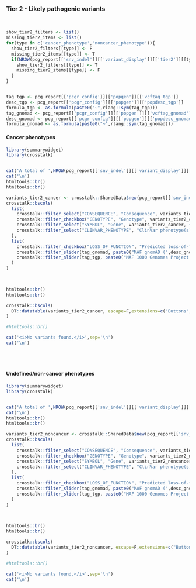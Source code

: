### Tier 2 - Likely pathogenic variants {.tabset}

<br>

```r


show_tier2_filters <- list()
missing_tier2_items <- list()
for(type in c('cancer_phenotype','noncancer_phenotype')){
  show_tier2_filters[[type]] <- F
  missing_tier2_items[[type]] <- T
  if(NROW(pcg_report[['snv_indel']][['variant_display']][['tier2']][[type]]) > 0){
    show_tier2_filters[[type]] <- T
    missing_tier2_items[[type]] <- F
  }
}


tag_tgp <- pcg_report[['pcgr_config']][['popgen']][['vcftag_tgp']]
desc_tgp <- pcg_report[['pcgr_config']][['popgen']][['popdesc_tgp']]
formula_tgp <- as.formula(paste0("~",rlang::sym(tag_tgp)))
tag_gnomad <- pcg_report[['pcgr_config']][['popgen']][['vcftag_gnomad']]
desc_gnomad <- pcg_report[['pcgr_config']][['popgen']][['popdesc_gnomad']]
formula_gnomad <- as.formula(paste0("~",rlang::sym(tag_gnomad)))

```


#### Cancer phenotypes

```r
library(summarywidget)
library(crosstalk)


cat('A total of ',NROW(pcg_report[['snv_indel']][['variant_display']][['tier2']][['cancer_phenotype']]), ' unique, germline variant(s) are found as likely pathogenic and associated with cancer phenotypes in ClinVar for the selected predisposition genes:')
cat('\n')
htmltools::br()
htmltools::br()

variants_tier2_cancer <- crosstalk::SharedData$new(pcg_report[['snv_indel']][['variant_display']][['tier2']][['cancer_phenotype']])
crosstalk::bscols(
  list(
    crosstalk::filter_select("CONSEQUENCE", "Consequence", variants_tier2_cancer, ~CONSEQUENCE),
    crosstalk::filter_checkbox("GENOTYPE", "Genotype", variants_tier2_cancer, ~GENOTYPE),
    crosstalk::filter_select("SYMBOL", "Gene", variants_tier2_cancer, ~SYMBOL),
    crosstalk::filter_select("CLINVAR_PHENOTYPE", "ClinVar phenotype(s)", variants_tier2_cancer, ~CLINVAR_PHENOTYPE)
  ),
  list(
    crosstalk::filter_checkbox("LOSS_OF_FUNCTION", "Predicted loss-of-function variant", variants_tier2_cancer, ~LOSS_OF_FUNCTION),
    crosstalk::filter_slider(tag_gnomad, paste0("MAF gnomAD (",desc_gnomad,")"), variants_tier2_cancer, formula_gnomad, sep="",ticks = F),
    crosstalk::filter_slider(tag_tgp, paste0("MAF 1000 Genomes Project (",desc_tgp,")"), variants_tier2_cancer, formula_tgp, sep="",ticks = F)
  )
)

    

htmltools::br()
htmltools::br()

crosstalk::bscols(
  DT::datatable(variants_tier2_cancer, escape=F,extensions=c("Buttons","Responsive"), width = "100%",options=list(buttons = c('csv','excel'),dom = 'Bfrtip'))
)

#htmltools::br()

```

```r
cat('<i>No variants found.</i>',sep='\n')
cat('\n')
```
<br><br>

#### Undefined/non-cancer phenotypes

```r
library(summarywidget)
library(crosstalk)


cat('A total of ',NROW(pcg_report[['snv_indel']][['variant_display']][['tier2']][['noncancer_phenotype']]), ' unique, germline variant(s) are found as pathogenic and associated with undefined/non-cancer phenotypes in ClinVar for the selected predisposition genes:')
cat('\n')
htmltools::br()
htmltools::br()

variants_tier2_noncancer <- crosstalk::SharedData$new(pcg_report[['snv_indel']][['variant_display']][['tier2']][['noncancer_phenotype']])
crosstalk::bscols(
  list(
    crosstalk::filter_select("CONSEQUENCE", "Consequence", variants_tier2_noncancer, ~CONSEQUENCE),
    crosstalk::filter_checkbox("GENOTYPE", "Genotype", variants_tier2_noncancer, ~GENOTYPE),
    crosstalk::filter_select("SYMBOL", "Gene", variants_tier2_noncancer, ~SYMBOL),
    crosstalk::filter_select("CLINVAR_PHENOTYPE", "ClinVar phenotype(s)", variants_tier2_noncancer, ~CLINVAR_PHENOTYPE)
  ),
  list(
    crosstalk::filter_checkbox("LOSS_OF_FUNCTION", "Predicted loss-of-function variant", variants_tier2_noncancer, ~LOSS_OF_FUNCTION),
    crosstalk::filter_slider(tag_gnomad, paste0("MAF gnomAD (",desc_gnomad,")"), variants_tier2_noncancer, formula_gnomad, sep="",ticks = F),
    crosstalk::filter_slider(tag_tgp, paste0("MAF 1000 Genomes Project (",desc_tgp,")"), variants_tier2_noncancer, formula_tgp, sep="",ticks = F)
  )
)

    

htmltools::br()
htmltools::br()

crosstalk::bscols(
  DT::datatable(variants_tier2_noncancer, escape=F,extensions=c("Buttons","Responsive"), width = "100%",options=list(buttons = c('csv','excel'),dom = 'Bfrtip'))
)

#htmltools::br()

```

```r
cat('<i>No variants found.</i>',sep='\n')
cat('\n')
```
<br><br>

